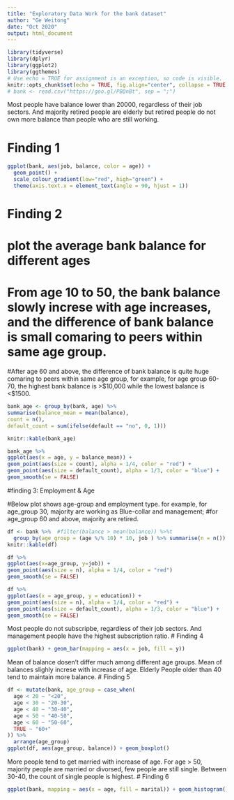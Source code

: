 ```yaml
---
title: "Exploratory Data Work for the bank dataset"
author: "Ge Weitong" 
date: "Oct 2020"
output: html_document
---
```


```r
library(tidyverse) 
library(dplyr) 
library(ggplot2)
library(ggthemes)
# Use echo = TRUE for assignment is an exception, so code is visible. 
knitr::opts_chunk$set(echo = TRUE, fig.align="center", collapse = TRUE, cache = TRUE) 
# bank <- read.csv("https://goo.gl/PBQnBt", sep = ";")
```
Most people have balance lower than 20000, regardless of their job sectors. And majority retired people are elderly but retired people do not own more balance than people who are still working. 

# Finding 1
```r
ggplot(bank, aes(job, balance, color = age)) + 
  geom_point() + 
  scale_colour_gradient(low="red", high="green") +
  theme(axis.text.x = element_text(angle = 90, hjust = 1))
```



# Finding 2
# plot the average bank balance for different ages
# From age 10 to 50, the bank balance slowly increse with age increases, and the difference of bank balance is small comaring to peers within same age group.
#After age 60 and above, the difference of bank balance is quite huge comaring to peers within same age group, for example, for age group 60-70,  the highest bank balance is >$10,000 while the lowest balance is <$1500.
```r

bank_age <- group_by(bank, age) %>%
summarise(balance_mean = mean(balance),
count = n(),
default_count = sum(ifelse(default == "no", 0, 1)))

knitr::kable(bank_age)

bank_age %>%
ggplot(aes(x = age, y = balance_mean)) +
geom_point(aes(size = count), alpha = 1/4, color = "red") +
geom_point(aes(size = default_count), alpha = 1/3, color = "blue") +
geom_smooth(se = FALSE)
```
#finding 3: Employment & Age

#Below plot shows age-group and employment type. for example, for age_group 30, majority are working as Blue-collar and management; 
#for age_group 60 and above, majority are retired.
```r
df <- bank %>%  #filter(balance > mean(balance)) %>%t
  group_by(age_group = (age %/% 10) * 10, job ) %>% summarise(n = n())
knitr::kable(df)

df %>%
ggplot(aes(x=age_group, y=job)) +
geom_point(aes(size = n), alpha = 1/4, color = "red")
geom_smooth(se = FALSE)

df %>%
ggplot(aes(x = age_group, y = education)) +
geom_point(aes(size = n), alpha = 1/4, color = "red") +
geom_point(aes(size = default_count), alpha = 1/3, color = "blue") +
geom_smooth(se = FALSE)
```


Most people do not subscripbe, regardless of their job sectors. And management people have the highest subscription ratio. 
# Finding 4
```r
ggplot(bank) + geom_bar(mapping = aes(x = job, fill = y))
```


Mean of balance dosen't differ much among different age groups. Mean of balances slighly increse with increase of age. Elderly People older than 40 tend to maintain more balance.
# Finding 5
```r
df <- mutate(bank, age_group = case_when(
  age < 20 ~ "<20",
  age < 30 ~ "20-30",
  age < 40 ~ "30-40",
  age < 50 ~ "40-50",
  age < 60 ~ "50-60",
  TRUE ~ "60+"
)) %>%
  arrange(age_group)
ggplot(df, aes(age_group, balance)) + geom_boxplot()
```


More people tend to get married with increase of age. For age > 50, majority people are married or divorsed, few people are still single. Between 30-40, the count of single people is highest.
# Finding 6

```r
ggplot(bank, mapping = aes(x = age, fill = marital)) + geom_histogram()
```


